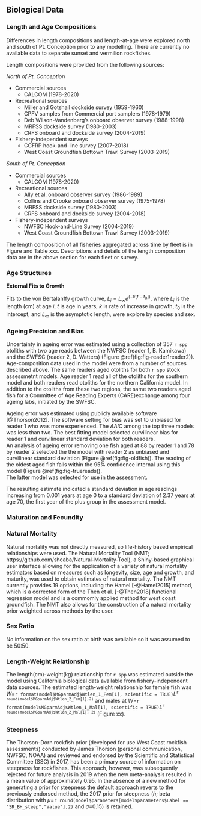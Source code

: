 ## Biological Data


### Length and Age Compositions

Differences in length compositions and length-at-age were explored 
north and south of Pt. Conception prior to any modelling. There are 
currently no available data to separate sunset and vermilion rockfishes.


Length compositions were provided from the following sources:

*North of Pt. Conception*

* Commercial sources
  + CALCOM (1978-2020)
* Recreational sources
  + Miller and Gotshall dockside survey (1959-1960)
  + CPFV samples from Commercial port samplers (1978-1979)
  + Deb Wilson-Vandenberg's onboard observer survey (1988-1998)
  + MRFSS dockside survey (1980-2003)
  + CRFS onboard and dockside survey (2004-2019)
* Fishery-independent surveys
  + CCFRP hook-and-line survey (2007-2018)
  + West Coast Groundfish Bottown Trawl Survey (2003-2019)



*South of Pt. Conception*

* Commercial sources
  + CALCOM (1978-2020)
* Recreational sources
  + Ally et al. onboard observer survey (1986-1989)
  + Collins and Crooke onboard observer survey (1975-1978)
  + MRFSS dockside survey (1980-2003)
  + CRFS onboard and dockside survey (2004-2018)
* Fishery-independent surveys
  + NWFSC Hook-and-Line Survey (2004-2019)
  + West Coast Groundfish Bottown Trawl Survey (2003-2019)



The length composition of all fisheries aggregated across time by fleet is in Figure
\ref{fig:comp_lendat_aggregated_across_time} and Table xxx. 
Descriptions and details of the length composition data are in the above section 
for each fleet or survey.

### Age Structures


**External Fits to Growth**


Fits to the von Bertalanffy growth curve, 
$L_i = L_{\infty}e^{(-k[t-t_0])}$, where $L_i$ is the length (cm) at age $i$, $t$ is age in 
years, $k$ is rate of increase in growth, $t_0$ is the intercept, and $L_{\infty}$ 
is the asymptotic length, were explore by species and sex. 



### Ageing Precision and Bias

Uncertainty in ageing error was estimated using a collection of 357 `r spp` 
otoliths with two age reads between the NWFSC (reader 1, B. Kamikawa) and the 
SWFSC (reader 2, D. Watters) (Figure \@ref(fig:fig-reader1reader2)).
Age-composition data used in the model were from a number of sources described 
above. The same readers aged otoliths for both `r spp` stock assessmetnt models. 
Age reader 1 read all of the otoliths for the southern model and both readers read 
otoliths for the northern California model. In addition to the otoliths from these 
two regions, the same two readers aged fish for a Committee of Age Reading Experts 
(CARE)exchange among four ageing labs, initiated by the SWFSC.

Ageing error was estimated using publicly available software [@Thorson2012].
The software setting for bias was set to unbiased for reader 1 who was more 
experienced. The $\Delta AIC$ among the top three models was less than two. The 
best fitting model selected curvilinear bias for reader 1 and curvilinear standard 
deviation for both readers.  
An analysis of ageing error removing one fish aged at 88 by reader 1 and 78 by reader 2 
selected the the model with reader 2 as unbiased and curvilinear standard deviation 
(Figure \@ref(fig:fig-oldfish)). The reading of the oldest aged fish falls within the 95\% confidence 
internal using this model (Figure \@ref(fig:fig-truereads)).  
The latter model was selected for use in the assessment. 
 

The resulting estimate indicated a standard deviation in age readings 
increasing from 0.001 years at age 0 to a standard deviation of 2.37 years at age 70, 
the first year of the plus group in the assessment model.



### Maturation and Fecundity



### Natural Mortality

Natural mortality was not directly measured, so life-history based empirical relationships were used. The Natural Mortality Tool (NMT; https://github.com/shcaba/Natural-Mortality-Tool), a Shiny-based graphical user interface allowing for the application of a variety of natural mortality estimators based on measures such as longevity, size, age and growth, and maturity, was used to obtain estimates of natural mortality. The NMT currently provides 19 options, including the Hamel [-@Hamel2015] method, which is a corrected form of the Then et al. [-@Then2018] functional regression model and is a commomly applied method for west coast groundfish. The NMT also allows for the construction of a natural mortality prior weighted across methods by the user. 




### Sex Ratio

No information on the sex ratio at birth was available so it was assumed to be 50:50. 


### Length-Weight Relationship

The length(cm)-weight(kg) relationship for `r spp` was estimated outside the 
model using California biological data available from fishery-independent 
data sources. The estimated length-weight relationship for female fish was $W$=`r format(model$MGparmAdj$Wtlen_1_Fem[1], scientific = TRUE)`$L$^`r round(model$MGparmAdj$Wtlen_2_Fem[1],2)`^ and males at $W$=`r format(model$MGparmAdj$Wtlen_1_Mal[1], scientific = TRUE)`$L$^`r round(model$MGparmAdj$Wtlen_2_Mal[1], 2)`^ (Figure xx).



### Steepness

The Thorson-Dorn rockfish prior (developed for use West Coast rockfish assessments) conducted by James Thorson (personal communication, NWFSC, NOAA) and reviewed and endorsed by the Scientific and Statistical Committee (SSC) in 2017, has been a primary source of information on steepness for rockfishes. This approach, however, was subsequently rejected for future analysis in 2019 when the new meta-analysis resulted in a mean value of approximately 0.95. In the absence of a new method for generating a prior for steepness the default approach reverts to the previously endorsed method, the 2017 prior for steepness ($h$; beta distribution with $\mu$=`r round(model$parameters[model$parameters$Label == "SR_BH_steep","Value"],2)` and $\sigma$=0.15) is retained.  